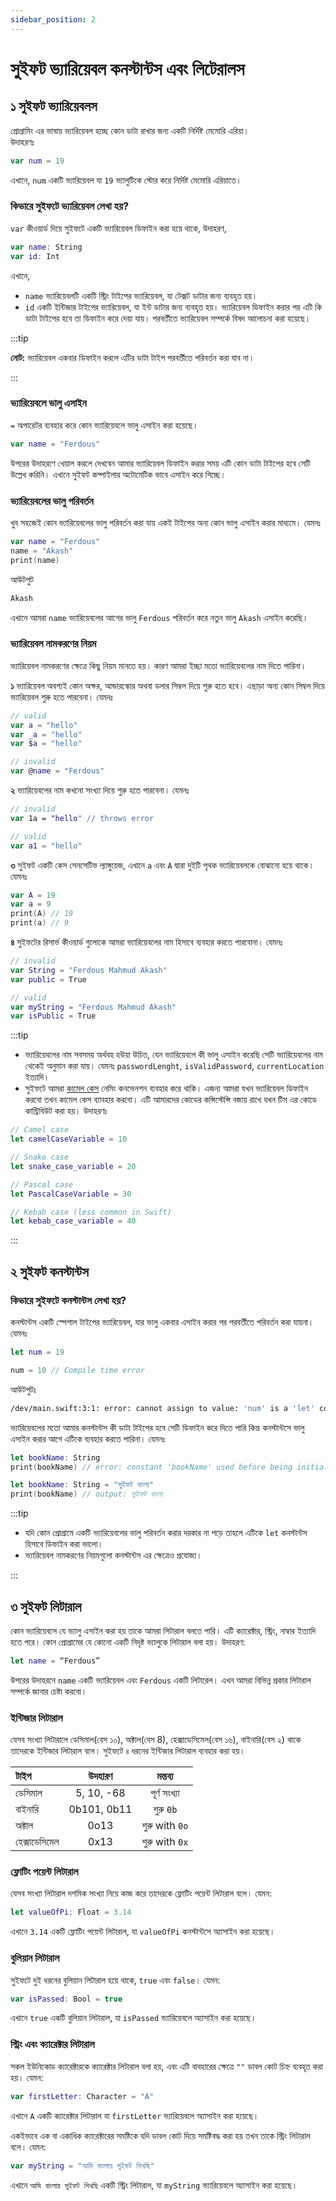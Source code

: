 ```yaml
---
sidebar_position: 2
---
```


# সুইফট ভ্যারিয়েবল কনস্টান্টস এবং লিটেরালস

## ১ সুইফট ভ্যারিয়েবলস

প্রোগ্রামিং এর ভাষায় ভ্যারিয়েবল হচ্ছে কোন ডাটা রাখার জন্য একটি নির্দিষ্ট মেমোরি এরিয়া।\
উদাহরণঃ

```swift
var num = 19
```

এখানে, `num` একটি ভ্যারিয়েবল যা `19` ভ্যালুটিকে স্টোর করে নির্দিষ্ট মেমোরি এরিয়াতে।

### কিভারে সুইফটে ভ্যারিয়েবল লেখা হয়?

`var` কীওয়ার্ড দিয়ে সুইফটে একটি ভ্যারিয়েবল ডিফাইন করা হয়ে থাকে, উদাহরণ,

```swift
var name: String
var id: Int
```

এখানে,

- `name` ভ্যারিয়েবলটি একটি স্ট্রিং টাইপের ভ্যারিয়েবল, যা টেক্সট ডাটার জন্য ব্যবহৃত হয়।
- `id` একটি ইন্টিজার টাইপের ভ্যারিয়েবল, যা ইন্ট ডাটার জন্য ব্যবহৃত হয়।
  ভ্যারিয়েবল ডিফাইন করার পর এটি কি ডাটা টাইপের হবে তা ডিফাইন করে দেয়া যায়। পরবর্তীতে ভ্যারিয়েবল সম্পর্কে বিষদ আলোচনা করা হয়েছে।

:::tip

**নোট:** ভ্যারিয়েবল একবার ডিফাইন করলে এটির ডাটা টাইপ পরবর্তীতে পরিবর্তন করা যাব না।

:::

### ভ্যারিয়েবলে ভালু এসাইন

`=` অপারেটর ব্যবহার করে কোন ভ্যারিয়েবলে ভালু এসাইন করা হয়েছে।

```swift
var name = "Ferdous"
```

উপরের উদাহরণে খেয়াল করলে দেখবেন আমার ভ্যারিয়েবল ডিফাইন করার সময় এটি কোন ডাটা টাইপের হবে সেটি উল্লেখ করিনি।
এখানে সুইফট কম্পাইলার অটোমেটিক ভাবে এসাইন করে গিচ্ছে।

### ভ্যারিয়েবলের ভালু পরিবর্তন

খুব সহজেই কোন ভ্যারিয়েবলের ভালু পরিবর্তন করা যায় একই টাইপের অন্য কোন ভালু এসাইন করার মাধ্যমে।
যেমনঃ

```swift
var name = "Ferdous"
name = "Akash"
print(name)
```

আউটপুট

```bash
Akash
```

এখানে আমরা `name` ভ্যারিয়েবলের আগের ভালু `Ferdous` পরিবর্তন করে নতুন ভালু `Akash` এসাইন করেছি।

### ভ্যারিয়েবল নামকরণের নিয়ম

ভ্যারিয়েবল নামকরণের ক্ষেত্রে কিছু নিয়ম মানতে হয়। কারণ আমরা ইচ্ছা মতো ভ্যারিয়েবলের নাম দিতে পারিনা।

**১** ভ্যারিয়েবল অবশ্যই কোন অক্ষর, আন্ডারস্কোর অথবা ডলার সিম্বল দিয়ে শুরু হতে হবে। এছাড়া অন্য কোন সিম্বল দিয়ে ভ্যারিয়েবল শুরু হতে পারবেনা। যেমনঃ

```swift
// valid
var a = "hello"
var _a = "hello"
var $a = "hello"

// invalid
var @name = "Ferdous"
```

**২** ভ্যারিয়েবলের নাম কখনো সংখ্যা দিয়ে শুরু হতে পারবেনা। যেমনঃ

```swift
// invalid
var 1a = "hello" // throws error

// valid
var a1 = "hello"
```

**৩** সুইফট একটি কেস সেনসেটিভ ল্যাঙ্গুয়েজ, এখানে `a` এবং `A` দ্বারা দুইটি পৃথক ভ্যারিয়েবলকে বোঝানো হয়ে থাকে। যেমনঃ

```swift
var A = 19
var a = 9
print(A) // 19
print(a) // 9
```

**৪** সুইফটের রিসার্ভ কীওয়ার্ড গুলোকে আমরা ভ্যারিয়েবলের নাম হিসাবে ব্যবহার করতে পারবোনা। যেমনঃ

```swift
// invalid
var String = "Ferdous Mahmud Akash"
var public = True

// valid
var myString = "Ferdous Mahmud Akash"
var isPublic = True
```

:::tip

- ভ্যারিয়েবলের নাম সবসময় অর্থবহ হউয়া উচিত, যেন ভ্যারিয়েবলে কী ভালু এসাইন করেছি সেটি ভ্যারিয়েবলের নাম থেকেই অনুমান করা যায়। যেমনঃ `passwordLenght`, `isValidPassword`, `currentLocation` ইত্যাদি।
- সুইফটে আমরা [কামেল কেস](https://en.wikipedia.org/wiki/Camel_case) নেমিং কনভেনশন ব্যবহার করে থাকি। এজন্য আমরা যখন ভ্যারিয়েবল ডিফাইন করবো তখন কামেল কেস ব্যাবহার করবো। এটি আমারদের কোডের কন্সিস্টেন্সি বজায় রাখে যখন টিম এর কোডে কান্ট্রিবিউট করা হয়। উদাহরণঃ

```swift
// Camel case
let camelCaseVariable = 10

// Snake case
let snake_case_variable = 20

// Pascal case
let PascalCaseVariable = 30

// Kebab case (less common in Swift)
let kebab_case_variable = 40
```

:::

## ২ সুইফট কনস্টান্টস

### কিভারে সুইফটে কনস্টান্টস লেখা হয়?

কনস্টান্টস একটি স্পেশাল টাইপের ভ্যারিয়েবল, যার ভালু একবার এসাইন করার পর পরবর্তীতে পরিবর্তন করা যায়না। যেমনঃ

```swift
let num = 19

num = 10 // Compile time error
```

আউটপুটঃ

```bash
/dev/main.swift:3:1: error: cannot assign to value: 'num' is a 'let' constant
```

ভ্যারিয়েবলের মতো আমার কনস্টান্টস কী ডাটা টাইপের হবে সেটি ডিফাইন করে দিতে পারি কিন্ত কনস্টান্টসে ভালু এসাইন করার আগে এটিকে ব্যবহার করতে পারিনা। যেমনঃ

```swift
let bookName: String
print(bookName) // error: constant 'bookName' used before being initialized

let bookName: String = "সুইফট বাংলা"
print(bookName) // output: সুইফট বাংলা

```

:::tip

- যদি কোন প্রোগ্রামে একটি ভ্যারিয়েবলের ভালু পরিবর্তন করার দরকার না পড়ে তাহলে এটিকে `let` কনস্টান্টস হিসাবে ডিফাইন করা ভালো।
- ভ্যারিয়েবল নামকরণের নিয়মগুলো কনস্টান্টস এর ক্ষেত্রেও প্রযোজ্য।

:::

## ৩ সুইফট লিটারাল

কোন ভ্যারিয়েবলে যে ভ্যালু এসাইন করা হয় তাকে আমরা লিটারাল বলতে পারি। এটি ক্যারেক্টার, স্ট্রিং, নাম্বার ইত্যাদি হতে পরে।
কোন প্রোগ্রামের যে কোনো একটি নিদৃষ্ট ভ্যালুকে লিটারাল বলা হয়। উদাহরণ:

```swift
let name = “Ferdous”
```

উপরের উদাহরনে `name` একটি ভ্যারিয়েবল এবং `Ferdous` একটি লিটারেল।
এখন আমরা বিভিন্ন প্রকার লিটারাল সম্পর্কে জানার চেষ্টা করবো।

### ইন্টিজার লিটারাল

যেসব সংখ্যা লিটারালে ডেসিমাল(বেস ১০), অক্টাল(বেস 8), হেক্সাডেসিমেল(বেস ১৬), বাইনারি(বেস ২) থাকে তাদেরকে ইন্টিজার লিটারাল বলে।
সুইফটে `৪` ধরনের ইন্টিজার লিটারাল ব্যবহার করা হয়।

| টাইপ          |   উদহারণ    |    মন্তব্য     |
| :------------ | :---------: | :------------: |
| ডেসিমাল       | 5, 10, -68  |  পূর্ণ সংখ্যা  |
| বাইনারি       | 0b101, 0b11 |   শুরু `0b`    |
| অক্টাল        |    0o13     | শুরু with `0o` |
| হেক্সাডেসিমেল |    0x13     | শুরু with `0x` |

### ফ্লোটিং পয়েন্ট লিটারাল

যেসব সংখ্যা লিটারাল দশমিক সংখ্যা নিয়ে কাজ করে তাদেরকে ফ্লোটিং পয়েন্ট লিটারাল বলে। যেমন:

```swift
let valueOfPi: Float = 3.14
```

এখানে `3.14` একটি ফ্লোটিং পয়েন্ট লিটারাল, যা `valueOfPi` কনস্টান্টসে অ্যাসাইন করা হয়েছে।

### বুলিয়ান লিটারাল

সুইফটে দুই ধরনের বুলিয়ান লিটারাল হয়ে থাকে, `true` এবং `false`। যেমন:

```swift
var isPassed: Bool = true
```

এখানে `true` একটি বুলিয়ান লিটারাল, যা `isPassed` ভ্যারিয়েবলে অ্যাসাইন করা হয়েছে।

### স্ট্রিং এবং ক্যারেক্টার লিটারাল

সকল ইউনিকোড ক্যারেক্টারকে ক্যারেক্টার লিটারাল বলা হয়, এবং এটি বাবহারের ক্ষেত্রে `""` ডাবল কোট চিহ্ন ব্যবহৃত করা হয়।
যেমন:

```swift
var firstLetter: Character = "A"
```

এখানে `A` একটি ক্যারেক্টার লিটারাল যা `firstLetter` ভ্যারিয়েবলে অ্যাসাইন করা হয়েছে।

একইভাবে এক বা একাধিক ক্যারেক্টারের সমষ্টিকে যদি ডাবল কোট দিয়ে সমষ্টিবদ্ধ করা হয় তখন তাকে স্ট্রিং লিটারাল বলে।
যেমন:

```swift
var myString = "আমি বাংলায় সুইফট শিখছি"
```

এখানে `আমি বাংলায় সুইফট শিখছি` একটি স্ট্রিং লিটারাল, যা `myString` ভ্যারিয়েবলে অ্যাসাইন করা হয়েছে।
